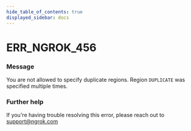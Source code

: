 ```yaml
---
hide_table_of_contents: true
displayed_sidebar: docs
---
```



# ERR_NGROK_456

### Message

You are not allowed to specify duplicate regions. Region `DUPLICATE` was specified multiple times.

### Further help

If you're having trouble resolving this error, please reach out to [support@ngrok.com](mailto:support@ngrok.com?subject=Help%20with%20ERR_NGROK_456)

<ErrorDetails error="err_ngrok_456" />
